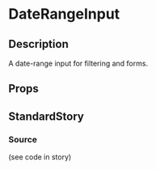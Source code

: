
<Meta title="general/inputs/date-range-input" component={DateRangeInput} />

# DateRangeInput

## Description
A date-range input for filtering and forms.

## Props
<Props of={DateRangeInput} />

## StandardStory
<Preview>
	<Story name="standard">
		<Paper>
			<DateRangeInput label="Date range input" labelInfo="(required)" style={{ width: 500 }} />
		</Paper>
	</Story>
</Preview>

### Source
(see code in story)
